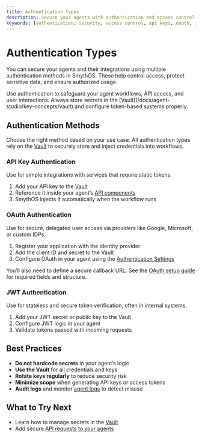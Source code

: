 ```yaml
---
title: Authentication Types
description: Secure your agents with authentication and access control in SmythOS.
keywords: [authentication, security, access control, api keys, oauth, jwt]
---
```


# Authentication Types

You can secure your agents and their integrations using multiple authentication methods in SmythOS. These help control access, protect sensitive data, and ensure authorized usage.

<InfoCallout title="Why it matters">
Use authentication to safeguard your agent workflows, API access, and user interactions. Always store secrets in the [Vault](/docs/agent-studio/key-concepts/vault) and configure token-based systems properly.
</InfoCallout>

<Spacer size="md" />

## Authentication Methods

Choose the right method based on your use case. All authentication types rely on the [Vault](/docs/agent-studio/key-concepts/vault) to securely store and inject credentials into workflows.

### API Key Authentication

Use for simple integrations with services that require static tokens.

1. Add your API key to the [Vault](/docs/agent-studio/key-concepts/vault)
2. Reference it inside your agent’s [API components](/docs/agent-studio/components/base/api-output)
3. SmythOS injects it automatically when the workflow runs

### OAuth Authentication

Use for secure, delegated user access via providers like Google, Microsoft, or custom IDPs.

1. Register your application with the identity provider  
2. Add the client ID and secret to the Vault  
3. Configure OAuth in your agent using the [Authentication Settings](/docs/agent-studio/manage-agents/authentication)

You’ll also need to define a secure callback URL. See the [OAuth setup guide](/docs/agent-studio/manage-agents/authentication) for required fields and structure.

### JWT Authentication

Use for stateless and secure token verification, often in internal systems.

1. Add your JWT secret or public key to the Vault  
2. Configure JWT logic in your agent  
3. Validate tokens passed with incoming requests

<Spacer size="md" />

## Best Practices

- **Do not hardcode secrets** in your agent’s logic  
- **Use the Vault** for all credentials and keys  
- **Rotate keys regularly** to reduce security risk  
- **Minimize scope** when generating API keys or access tokens  
- **Audit logs** and monitor [agent logs](/docs/agent-studio/manage-agents/logs) to detect misuse

<Spacer size="md" />

## What to Try Next

- Learn how to manage secrets in the [Vault](/docs/agent-studio/key-concepts/vault)  
- Add secure [API requests to your agents](/docs/agent-studio/components/base/api-output)

